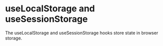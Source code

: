 
<Meta title="Hooks/useStorage" />

# useLocalStorage and useSessionStorage

The useLocalStorage and useSessionStorage hooks store state in browser storage.

